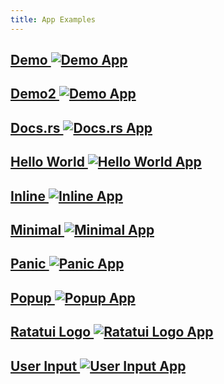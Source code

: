 ```yaml
---
title: App Examples
---
```



## [Demo <Image src={demoImage} alt="Demo App"/>](./demo)

## [Demo2 <Image src={demo2Image} alt="Demo App"/>](./demo2)

## [Docs.rs <Image src={docsrsImage} alt="Docs.rs App"/>](./docsrs)

## [Hello World <Image src={helloWorldImage} alt="Hello World App"/>](./hello_world)

## [Inline <Image src={inlineImage} alt="Inline App"/>](./inline)

## [Minimal <Image src={minimalImage} alt="Minimal App"/>](./minimal)

## [Panic <Image src={panicImage} alt="Panic App"/>](./panic)

## [Popup <Image src={popupImage} alt="Popup App"/>](./popup)

## [Ratatui Logo <Image src={ratatuiLogoImage} alt="Ratatui Logo App"/>](./ratatui_logo)

## [User Input <Image src={userInputImage} alt="User Input App"/>](./user_input)
